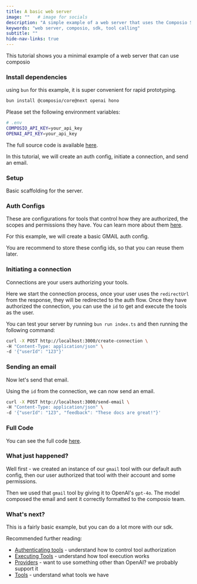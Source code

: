 ```yaml
---
title: A basic web server
image: ""   # image for socials
description: "A simple example of a web server that uses the Composio SDK to call tools."
keywords: "web server, composio, sdk, tool calling"
subtitle: ""
hide-nav-links: true
---
```


This tutorial shows you a minimal example of a web server that can use composio


### Install dependencies

using `bun` for this example, it is super convenient for rapid prototyping.

```bash
bun install @composio/core@next openai hono
```

Please set the following environment variables:

```bash
# .env
COMPOSIO_API_KEY=your_api_key
OPENAI_API_KEY=your_api_key
```

The full source code is available [here](https://github.com/ComposioHQ/composio/blob/next/fern/pages/examples/src/sample-webserver/index.ts).

In this tutorial, we will create an auth config, initiate a connection, and send an email.

### Setup

Basic scaffolding for the server.

<ExampleCode
  src="fern/pages/examples/src/sample-webserver/index.ts"
  startLine={1}
  endLine={10}
  title="Setup"
  highlightStart={9}
  highlightEnd={9}
/>


### Auth Configs

These are configurations for tools that control how they are authorized, the scopes and permissions they have. You can learn more about them [here](/authenticating-tools).

For this example, we will create a basic GMAIL auth config.

You are recommend to store these config ids, so that you can reuse them later.

<ExampleCode
  src="fern/pages/examples/src/sample-webserver/index.ts"
  startLine={12}
  endLine={16}
  title="Auth Configs"
/>


### Initiating a connection

Connections are your users authorizing your tools.

Here we start the connection process, once your user uses the `redirectUrl` from the response, 
they will be redirected to the auth flow. 
Once they have authorized the connection, you can use the `id` to get and execute the tools as the user.

<ExampleCode
  src="fern/pages/examples/src/sample-webserver/index.ts"
  startLine={16}
  endLine={27}
  title="Initiating a connection"
  highlightStart={19}
  highlightEnd={19}
/>

You can test your server by running `bun run index.ts` and then running the following command:

```bash
curl -X POST http://localhost:3000/create-connection \
-H "Content-Type: application/json" \
-d '{"userId": "123"}'
```

### Sending an email

Now let's send that email.

<ExampleCode
  src="fern/pages/examples/src/sample-webserver/index.ts"
  startLine={29}
  endLine={59}
  title="Sending an email"
  highlightStart={56}
  highlightEnd={56}
/>

Using the `id` from the connection, we can now send an email.

```bash
curl -X POST http://localhost:3000/send-email \
-H "Content-Type: application/json" \
-d '{"userId": "123", "feedback": "These docs are great!"}'
```


### Full Code

You can see the full code [here](https://github.com/ComposioHQ/composio/blob/next/fern/pages/examples/src/sample-webserver/index.ts).


### What just happened?

Well first - we created an instance of our `gmail` tool with our default auth config, then our user authorized that tool with their account and some permissions.

Then we used that `gmail` tool by giving it to OpenAI's `gpt-4o`. The model composed the email and sent it correctly formatted to the composio team.

### What's next?

This is a fairly basic example, but you can do a lot more with our sdk.

Recommended further reading:

- [Authenticating tools](/authenticating-tools) - understand how to control tool authorization
- [Executing Tools](/executing-tools) - understand how tool execution works
- [Providers](/providers) - want to use something other than OpenAI? we probably support it
- [Tools](/tools) - understand what tools we have



